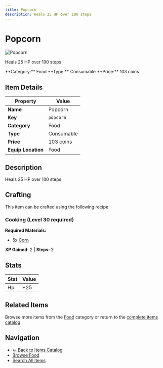 ```yaml
---
title: Popcorn
description: Heals 25 HP over 100 steps
---
```


# Popcorn

<div className="flex items-start gap-6 mb-8">
  <div className="flex-shrink-0">
    <img src="/assets/resources/cooking/popcorn.png" alt="Popcorn" className="w-24 h-24 border rounded-lg" />
  </div>
  <div className="flex-1">
    <div className="space-y-2">
      <p className="text-lg text-muted-foreground">Heals 25 HP over 100 steps</p>
      <div className="flex flex-wrap gap-4 text-sm">
        <span className="px-2 py-1 bg-blue-100 dark:bg-blue-900 rounded-md">
          **Category:** Food
        </span>
        <span className="px-2 py-1 bg-green-100 dark:bg-green-900 rounded-md">
          **Type:** Consumable
        </span>
        <span className="px-2 py-1 bg-yellow-100 dark:bg-yellow-900 rounded-md">
          **Price:** 103 coins
        </span>
      </div>
    </div>
  </div>
</div>

## Item Details

| Property | Value |
|----------|-------|
| **Name** | Popcorn |
| **Key** | `popcorn` |
| **Category** | Food |
| **Type** | Consumable |
| **Price** | 103 coins |
| **Equip Location** | Food |

## Description

Heals 25 HP over 100 steps


## Crafting

This item can be crafted using the following recipe:

### Cooking (Level 30 required)

**Required Materials:**
- 5x [Corn](/docs/resources/individual/corn)

**XP Gained:** 2 | **Steps:** 2

## Stats

| Stat | Value |
|------|-------|
| Hp | +25 |


## Related Items

Browse more items from the [Food](/docs/items#food) category or return to the [complete items catalog](/docs/items).

## Navigation

- [← Back to Items Catalog](/docs/items)
- [Browse Food](/docs/items#food)
- [Search All Items](/search)
